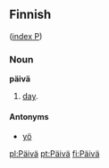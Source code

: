 ==Finnish==
([[Wiktionary:Finnish_index_p|index P]])

===Noun===
'''päivä'''

# [[day]].

====Antonyms====

*[[yö]]

[[pl:Päivä]]
[[pt:Päivä]]
[[fi:Päivä]]